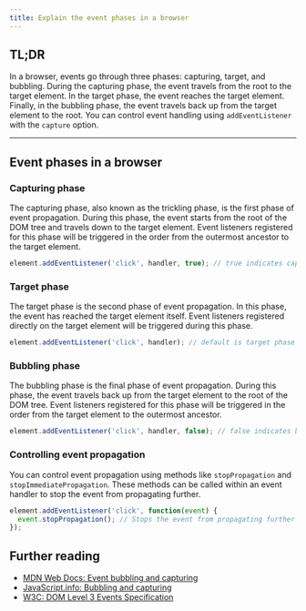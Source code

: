 ```yaml
---
title: Explain the event phases in a browser
---
```


## TL;DR

In a browser, events go through three phases: capturing, target, and bubbling. During the capturing phase, the event travels from the root to the target element. In the target phase, the event reaches the target element. Finally, in the bubbling phase, the event travels back up from the target element to the root. You can control event handling using `addEventListener` with the `capture` option.

---

## Event phases in a browser

### Capturing phase

The capturing phase, also known as the trickling phase, is the first phase of event propagation. During this phase, the event starts from the root of the DOM tree and travels down to the target element. Event listeners registered for this phase will be triggered in the order from the outermost ancestor to the target element.

```javascript
element.addEventListener('click', handler, true); // true indicates capturing phase
```

### Target phase

The target phase is the second phase of event propagation. In this phase, the event has reached the target element itself. Event listeners registered directly on the target element will be triggered during this phase.

```javascript
element.addEventListener('click', handler); // default is target phase
```

### Bubbling phase

The bubbling phase is the final phase of event propagation. During this phase, the event travels back up from the target element to the root of the DOM tree. Event listeners registered for this phase will be triggered in the order from the target element to the outermost ancestor.

```javascript
element.addEventListener('click', handler, false); // false indicates bubbling phase
```

### Controlling event propagation

You can control event propagation using methods like `stopPropagation` and `stopImmediatePropagation`. These methods can be called within an event handler to stop the event from propagating further.

```javascript
element.addEventListener('click', function(event) {
  event.stopPropagation(); // Stops the event from propagating further
});
```

## Further reading

- [MDN Web Docs: Event bubbling and capturing](https://developer.mozilla.org/en-US/docs/Learn/JavaScript/Building_blocks/Events#event_bubbling_and_capture)
- [JavaScript.info: Bubbling and capturing](https://javascript.info/bubbling-and-capturing)
- [W3C: DOM Level 3 Events Specification](https://www.w3.org/TR/DOM-Level-3-Events/#event-flow)

